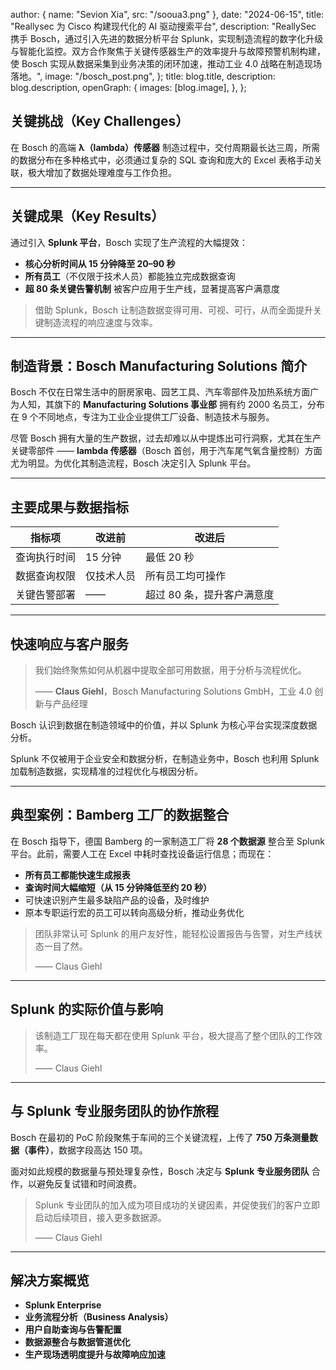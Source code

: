
  author: { name: "Sevion Xia", src: "/sooua3.png" },
  date: "2024-06-15",
  title: "Reallysec 为 Cisco 构建现代化的 AI 驱动搜索平台",
  description:
    "ReallySec 携手 Bosch，通过引入先进的数据分析平台 Splunk，实现制造流程的数字化升级与智能化监控。双方合作聚焦于关键传感器生产的效率提升与故障预警机制构建，使 Bosch 实现从数据采集到业务决策的闭环加速，推动工业 4.0 战略在制造现场落地。",
  image:
    "/bosch_post.png",
};
  title: blog.title,
  description: blog.description,
  openGraph: {
    images: [blog.image],
  },
};


## 关键挑战（Key Challenges）

在 Bosch 的高端 **λ（lambda）传感器** 制造过程中，交付周期最长达三周，所需的数据分布在多种格式中，必须通过复杂的 SQL 查询和庞大的 Excel 表格手动关联，极大增加了数据处理难度与工作负担。

---

## 关键成果（Key Results）

通过引入 **Splunk 平台**，Bosch 实现了生产流程的大幅提效：

- **核心分析时间从 15 分钟降至 20–90 秒**
- **所有员工**（不仅限于技术人员）都能独立完成数据查询
- **超 80 条关键告警机制** 被客户应用于生产线，显著提高客户满意度

> 借助 Splunk，Bosch 让制造数据变得可用、可视、可行，从而全面提升关键制造流程的响应速度与效率。
> 

---

## 制造背景：Bosch Manufacturing Solutions 简介

Bosch 不仅在日常生活中的厨房家电、园艺工具、汽车零部件及加热系统方面广为人知，其旗下的 **Manufacturing Solutions 事业部** 拥有约 2000 名员工，分布在 9 个不同地点，专注为工业企业提供工厂设备、制造技术与服务。

尽管 Bosch 拥有大量的生产数据，过去却难以从中提炼出可行洞察，尤其在生产关键零部件 —— **lambda 传感器**（Bosch 首创，用于汽车尾气氧含量控制）方面尤为明显。为优化其制造流程，Bosch 决定引入 Splunk 平台。

---

## 主要成果与数据指标

| 指标项         | 改进前     | 改进后                       |
|----------------|------------|------------------------------|
| 查询执行时间   | 15 分钟     | 最低 20 秒                   |
| 数据查询权限   | 仅技术人员  | 所有员工均可操作             |
| 关键告警部署   | ——         | 超过 80 条，提升客户满意度   |


---

## 快速响应与客户服务

> 我们始终聚焦如何从机器中提取全部可用数据，用于分析与流程优化。
> 
> 
> —— **Claus Giehl**，Bosch Manufacturing Solutions GmbH，工业 4.0 创新与产品经理
> 

Bosch 认识到数据在制造领域中的价值，并以 Splunk 为核心平台实现深度数据分析。

Splunk 不仅被用于企业安全和数据分析，在制造业务中，Bosch 也利用 Splunk 加载制造数据，实现精准的过程优化与根因分析。

---

## 典型案例：Bamberg 工厂的数据整合

在 Bosch 指导下，德国 Bamberg 的一家制造工厂将 **28 个数据源** 整合至 Splunk 平台。此前，需要人工在 Excel 中耗时查找设备运行信息；而现在：

- **所有员工都能快速生成报表**
- **查询时间大幅缩短（从 15 分钟降低至约 20 秒）**
- 可快速识别产生最多缺陷产品的设备，及时维护
- 原本专职运行宏的员工可以转向高级分析，推动业务优化

> 团队非常认可 Splunk 的用户友好性，能轻松设置报告与告警，对生产线状态一目了然。
> 
> 
> —— Claus Giehl
> 

---

## Splunk 的实际价值与影响
> 该制造工厂现在每天都在使用 Splunk 平台，极大提高了整个团队的工作效率。
> 
> 
> —— Claus Giehl
> 

---

## 与 Splunk 专业服务团队的协作旅程

Bosch 在最初的 PoC 阶段聚焦于车间的三个关键流程，上传了 **750 万条测量数据（事件）**，数据字段高达 150 项。

面对如此规模的数据量与预处理复杂性，Bosch 决定与 **Splunk 专业服务团队** 合作，以避免反复试错和时间浪费。

> Splunk 专业团队的加入成为项目成功的关键因素，并促使我们的客户立即启动后续项目，接入更多数据源。
> 
> 
> —— Claus Giehl
> 

---

## 解决方案概览

- **Splunk Enterprise**
- **业务流程分析（Business Analysis）**
- **用户自助查询与告警配置**
- **数据源整合与数据管道优化**
- **生产现场透明度提升与故障响应加速**